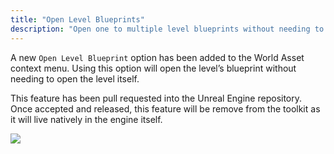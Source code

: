 ```yaml
---
title: "Open Level Blueprints"
description: "Open one to multiple level blueprints without needing to open the levels themselves."
---
```


A new `Open Level Blueprint` option has been added to the World Asset context menu. Using this option will open the level’s blueprint without needing to open the level itself.

<Note>
  This feature has been pull requested into the Unreal Engine repository. Once
  accepted and released, this feature will be remove from the toolkit as it will
  live natively in the engine itself.
</Note>

![](/images/toolkit/OpenLevelBlueprint.png)
